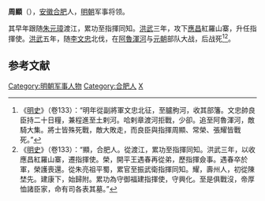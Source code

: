 {{Otheruses|周顯|other=同名或類似名的其它條目描述}}
'''周顯'''（{{bd|？||1372年}}），[[安徽|安徽]][[合肥|合肥]]人，[[明朝|明朝]]军事将领。

其早年跟随[[朱元璋|朱元璋]]渡江，累功至指揮同知。[[洪武|洪武]]三年，攻下[[應昌|應昌]]紅羅山寨，升任指揮使。[[洪武|洪武]]五年，随[[李文忠_(明朝)|李文忠]]北伐，在[[阿魯渾河|阿魯渾河]]与[[元朝|元朝]]部队大战，后战死<ref>《[[明史|明史]]》（卷133）：“明年從副將軍文忠北征，至臚朐河，收其部籓。文忠帥良臣持二十日糧，兼程進至土剌河。哈剌章渡河拒戰，少卻。追至阿魯渾河，敵騎大集。將士皆殊死戰，敵大敗走，而良臣與指揮周顯、常榮、張耀皆戰死。”</ref><ref>《[[明史|明史]]》（卷133）：“顯，合肥人。從渡江，累功至指揮同知。洪武三年，以收應昌紅羅山寨，遷指揮使。榮，開平王遇春再從弟，歷指揮僉事。遇春卒於軍，榮護喪還。從朱亮祖平蜀，累官至振武衛指揮同知。耀，壽州人，初從陳埜先。建康下，始歸附。累功為守御福建指揮使，守興化。至是俱戰沒，帝厚恤諸臣家，命有司各表其墓。”</ref>。

==参考文献==
{{wikisource|明史/卷133}}
<div class="references-small">
<references></references>
</div>

{{明朝人物小作品}}
[[Category:明朝军事人物|Category:明朝军事人物]]
[[Category:合肥人|Category:合肥人]]
[[Category:周姓|X]]